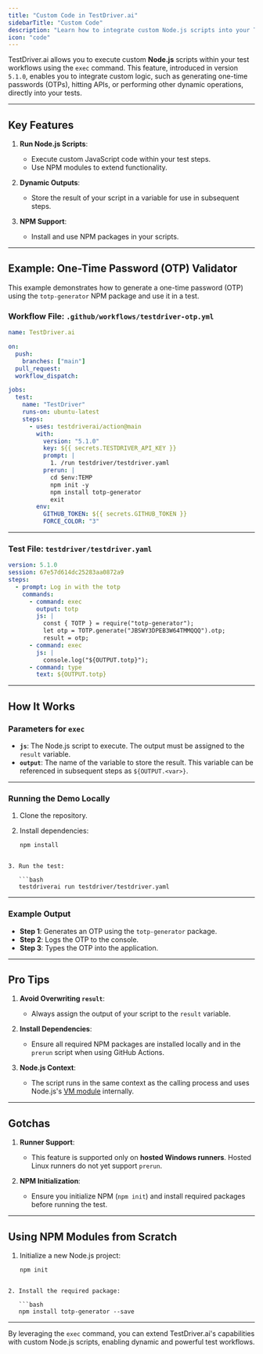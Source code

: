 ```yaml
---
title: "Custom Code in TestDriver.ai"
sidebarTitle: "Custom Code"
description: "Learn how to integrate custom Node.js scripts into your TestDriver.ai workflows for dynamic testing."
icon: "code"
---
```


TestDriver.ai allows you to execute custom **Node.js** scripts within your test workflows using the `exec` command. This feature, introduced in version `5.1.0`, enables you to integrate custom logic, such as generating one-time passwords (OTPs), hitting APIs, or performing other dynamic operations, directly into your tests.

---

## Key Features

1. **Run Node.js Scripts**:
   - Execute custom JavaScript code within your test steps.
   - Use NPM modules to extend functionality.

2. **Dynamic Outputs**:
   - Store the result of your script in a variable for use in subsequent steps.

3. **NPM Support**:
   - Install and use NPM packages in your scripts.

---

## Example: One-Time Password (OTP) Validator

This example demonstrates how to generate a one-time password (OTP) using the `totp-generator` NPM package and use it in a test.

### Workflow File: `.github/workflows/testdriver-otp.yml`

```yaml
name: TestDriver.ai

on:
  push:
    branches: ["main"]
  pull_request:
  workflow_dispatch:

jobs:
  test:
    name: "TestDriver"
    runs-on: ubuntu-latest
    steps:
      - uses: testdriverai/action@main
        with:
          version: "5.1.0"
          key: ${{ secrets.TESTDRIVER_API_KEY }}
          prompt: |
            1. /run testdriver/testdriver.yaml
          prerun: |
            cd $env:TEMP
            npm init -y
            npm install totp-generator
            exit
        env:
          GITHUB_TOKEN: ${{ secrets.GITHUB_TOKEN }}
          FORCE_COLOR: "3"


```


---

### Test File: `testdriver/testdriver.yaml`

```yaml
version: 5.1.0
session: 67e57d614dc25283aa0872a9
steps:
  - prompt: Log in with the totp
    commands:
      - command: exec
        output: totp
        js: |
          const { TOTP } = require("totp-generator");
          let otp = TOTP.generate("JBSWY3DPEB3W64TMMQQQ").otp;
          result = otp;
      - command: exec
        js: |
          console.log("${OUTPUT.totp}");
      - command: type
        text: ${OUTPUT.totp}


```


---

## How It Works

### Parameters for `exec`

- **`js`**: The Node.js script to execute. The output must be assigned to the `result` variable.
- **`output`**: The name of the variable to store the result. This variable can be referenced in subsequent steps as `${OUTPUT.<var>}`.

---

### Running the Demo Locally

1. Clone the repository.
2. Install dependencies:

   ```bash
   npm install

```   

3. Run the test:

   ```bash
   testdriverai run testdriver/testdriver.yaml

```   

---

### Example Output

- **Step 1**: Generates an OTP using the `totp-generator` package.
- **Step 2**: Logs the OTP to the console.
- **Step 3**: Types the OTP into the application.

---

## Pro Tips

1. **Avoid Overwriting `result`**:
   - Always assign the output of your script to the `result` variable.

2. **Install Dependencies**:
   - Ensure all required NPM packages are installed locally and in the `prerun` script when using GitHub Actions.

3. **Node.js Context**:
   - The script runs in the same context as the calling process and uses Node.js's [VM module](https://nodejs.org/api/vm.html) internally.

---

## Gotchas

1. **Runner Support**:
   - This feature is supported only on **hosted Windows runners**. Hosted Linux runners do not yet support `prerun`.

2. **NPM Initialization**:
   - Ensure you initialize NPM (`npm init`) and install required packages before running the test.

---

## Using NPM Modules from Scratch

1. Initialize a new Node.js project:

   ```bash
   npm init

```   

2. Install the required package:

   ```bash
   npm install totp-generator --save

```   

---

By leveraging the `exec` command, you can extend TestDriver.ai's capabilities with custom Node.js scripts, enabling dynamic and powerful test workflows.
